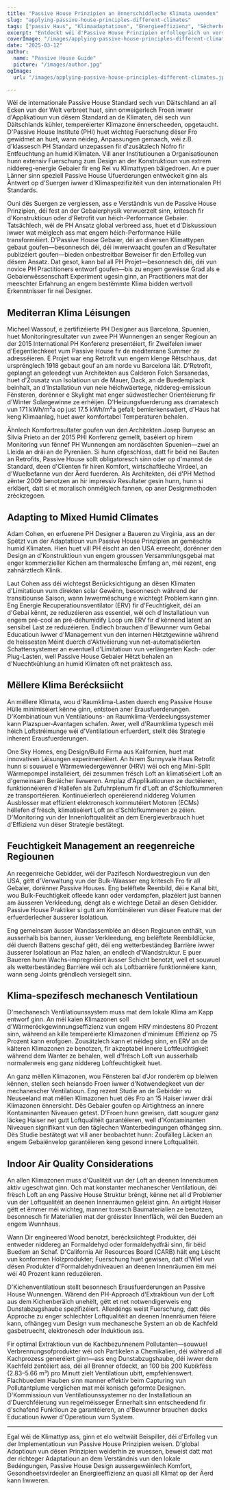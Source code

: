 ```yaml
---
title: "Passive House Prinzipien an ënnerschiddleche Klimata uwenden"
slug: "applying-passive-house-principles-different-climates"
tags: ["passiv Haus", "Klimaadaptatioun", "Energieeffizienz", "Sëcherheet", "global Uwendung"]
excerpt: "Entdeckt wéi d'Passive House Prinzipien erfollegräich un verschidde Klimata weltwäit ugepasst kënne ginn, mat realen Beispiller an praktesche Léisungen fir Komfort a Effizienz an all Ëmfeld ze garantéieren."
coverImage: "/images/applying-passive-house-principles-different-climates.jpg"
date: "2025-03-12"
author:
  name: "Passive House Guide"
  picture: "/images/author.jpg"
ogImage:
  url: "/images/applying-passive-house-principles-different-climates.jpg"

---
```

Wéi de internationale Passive House Standard sech vun Däitschland an all Ecken vun der Welt verbreet huet, sinn onweigerlech Froen iwwer d'Applikatioun vun dësem Standard an de Klimaten, déi sech vun Däitschlands kühler, temperéierter Klimazone ënnerscheeden, opgetaucht. D'Passive House Institute (PHI) huet wichteg Fuerschung dëser Fro gewidmet an huet, wann néideg, Anpassungen gemaach, wéi z.B. d'klassesch PH Standard unzepassen fir d'zusätzlech Nofro fir Entfeuchtung an humid Klimaten. Vill aner Institutiounen a Organisatiounen hunn extensiv Fuerschung zum Design an der Konstruktioun vun extrem niddereg-energie Gebaier fir eng Rei vu Klimattypen bäigedroen. An e puer Länner sinn speziell Passive House Ufuerderungen entwéckelt ginn als Äntwert op d'Suergen iwwer d'Klimaspezifizitéit vun den internationalen PH Standards.

Ouni dës Suergen ze vergiessen, ass e Verständnis vun de Passive House Prinzipien, déi fest an der Gebaierphysik verwuerzelt sinn, kritesch fir d'Konstruktioun oder d'Retrofit vun héich-Performance Gebaier. Tatsächlech, wéi de PH Ansatz global verbreed ass, huet et d'Diskussioun iwwer wat méiglech ass mat engem héich-Performance Hülle transforméiert. D'Passive House Gebaier, déi an diversen Klimattypen gebaut goufen—besonnesch déi, déi iwwerwaacht goufen an d'Resultater publizéiert goufen—bieden onbestreitbar Beweiser fir den Erfolleg vun dësem Ansatz. Dat gesot, kann bal all PH Projet—besonnesch déi, déi vun novice PH Practitioners entworf goufen—bis zu engem gewësse Grad als e Gebaierwëssenschaft Experiment ugesin ginn, an Practitioners mat der meeschter Erfahrung an engem bestëmmte Klima bidden wertvoll Erkenntnisser fir nei Designer.
## Mediterran Klima Léisungen

Micheel Wassouf, e zertifizéierte PH Designer aus Barcelona, Spuenien, huet Monitoringresultater vun zwee PH Wunnengen an senger Regioun an der 2015 International PH Konferenz presentéiert, fir Zweifelen iwwer d'Eegentlechkeet vum Passive House fir de mediterrane Summer ze adresséieren. E Projet war eng Retrofit vun engem klenge Rëtschhaus, dat ursprénglech 1918 gebaut gouf an am norde vu Barcelona läit. D'Retrofit, geplangt an geleedegt vun Architekten aus Calderon Folch Sarsanedas, huet d'Zousatz vun Isolatioun un de Mauer, Dack, an de Buedemplack beinhalt, an d'Installatioun vun neie héichwäertege, niddereg-emissioun Fënsteren, dorënner e Skylight mat enger südwestlecher Orientéierung fir d'Winter Solargewinne ze erhéijen. D'Heizungsfuerderung ass dramatesch vun 171 kWh/m²a op just 17.5 kWh/m²a gefall; bemierkenswäert, d'Haus hat keng Klimaanlag, huet awer komfortabel Temperaturen behalen.

Ähnlech Komfortresultater goufen vun den Architekten Josep Bunyesc an Silvia Prieto an der 2015 PHI Konferenz gemellt, baséiert op hirem Monitoring vun fënnef PH Wunnengen am nordäschten Spuenien—zwei an Lleida an dräi an de Pyrenäen. Si hunn ofgeschloss, datt fir béid nei Bauten an Retrofits, Passive House sollt obligatoresch sinn oder op d'mannst de Standard, deen d'Clienten fir hiren Komfort, wirtschaftleche Virdeel, an d'Wuelbefanne vun der Äerd fuerderen. Als Architekten, déi d'PH Method zënter 2009 benotzen an hir impressiv Resultater gesin hunn, hunn si erkläert, datt si et moralisch onméiglech fannen, op aner Designmethoden zréckzegoen.
## Adapting to Mixed Humid Climates

Adam Cohen, en erfuerene PH Designer a Baueren zu Virginia, ass an der Spëtzt vun der Adaptatioun vun Passive House Prinzipien an gemëschte humid Klimaten. Hien huet vill PH éischt an den USA erreecht, dorënner den Design an d'Konstruktioun vun engem groussen Versammlungsgebai mat enger kommerzieller Kichen am thermalesche Ëmfang an, méi rezent, eng zahnärztlech Klinik.

Laut Cohen ass déi wichtegst Berücksichtigung an dësen Klimaten d'Limitatioun vum direkten solar Gewënn, besonnesch während der transitiounse Saison, wann Iwwermëschung e wichtegt Problem kann ginn. Eng Energie Recuperatiounsventilator (ERV) fir d'Feuchtigkeit, déi an d'Gebai kënnt, ze reduzéieren ass essentiel, wéi och d'Installatioun vun engem pré-cool an pré-dehumidify Loop um ERV fir d'kënnend latent an sensibel Last ze reduzéieren. Endlech brauchen d'Bewunner vum Gebai Educatioun iwwer d'Management vun den internen Hëtztgewinne während de heissesten Méint duerch d'Aktivéierung vun net-automatiséierten Schattensystemer an eventuell d'Limitatioun vun verlängerten Kach- oder Plug-Lasten, well Passive House Gebaier Hëtzt behalen an d'Nuechtkühlung an humid Klimaten oft net praktesch ass.
## Mëllere Klima Berécksiicht

An mëllere Klimata, wou d'Raumklima-Lasten duerch eng Passive House Hülle minimiséiert kënne ginn, entstoen aner Erausfuerderungen. D'Kombinatioun vun Ventilatiouns- an Raumklima-Verdeelungssystemer kann Plazspuer-Avantagen schafen. Awer, well d'Raumklima typesch méi héich Loftstréimunge wéi d'Ventilatioun erfuerdert, stellt dës Strategie inherent Erausfuerderungen.

One Sky Homes, eng Design/Build Firma aus Kalifornien, huet mat innovativen Léisungen experimentéiert. An hirem Sunnyvale Haus Retrofit hunn si souwuel e Wärmewiedergewënner (HRV) wéi och eng Mini-Split Wärmepompel installéiert, déi zesummen frësch Loft an klimatiséiert Loft an d'gemeinsam Beräicher liwweren. Amplaz d'Applikatiounen ze ductéieren, funktionnéieren d'Hallefen als Zufuhrplenum fir d'Loft an d'Schlofkummeren ze transportéieren. Kontinuéierlech operéierend niddereg Volumen Ausblosser mat effizient elektronesch kommutéiert Motoren (ECMs) hëllefen d'frësch, klimatiséiert Loft an d'Schlofkummeren ze zéien. D'Monitoring vun der Innenloftqualitéit an dem Energieverbrauch huet d'Effizienz vun dëser Strategie bestätegt.
## Feuchtigkeit Management an reegenreiche Regiounen

An reegenreiche Gebidder, wéi der Pazifesch Nordwestregioun vun den USA, gëtt d'Verwaltung vun der Bulk-Waasser eng kritesch Fro fir all Gebaier, dorënner Passive Houses. Eng belëftete Reenbild, déi e Kanal bitt, wou Bulk-Feuchtigkeit ofleede kann oder verdampfen, plazéiert just bannen am äusseren Verkleedung, déngt als e wichtege Detail an dësen Gebidder. Passive House Praktiker si gutt am Kombinéieren vun dëser Feature mat der erfuerderlecher äusserer Isolatioun.

Eng gemeinsam äusser Wandassemblée an dësen Regiounen enthält, vun ausserhalb bis bannen, äusser Verkleedung, eng belëftete Reenbildlücke, déi duerch Battens geschaf gëtt, déi eng wetterbeständeg Barrière iwwer äusserer Isolatioun an Plaz halen, an endlech d'Wandstruktur. E puer Baueren hunn Wachs-impregnéiert äusser Schicht benotzt, well et souwuel als wetterbeständeg Barrière wéi och als Loftbarrière funktionnéiere kann, wann seng Joints grëndlech versiegelt sinn.

## Klima-spezifesch mechanesch Ventilatioun

D'mechanesch Ventilatiounssystem muss mat dem lokale Klima am Kapp entworf ginn. An méi kalen Klimazonen soll d'Wärmeréckgewinnungseffizienz vun engem HRV mindestens 80 Prozent sinn, während an kille temperéierte Klimazonen d'minimum Effizienz op 75 Prozent kann erofgoen. Zousätzlech kann et néideg sinn, en ERV an de kälteren Klimazonen ze benotzen, fir akzeptabel innere Loftfeuchtigkeit während dem Wanter ze behalen, well d'frësch Loft vun ausserhalb normalerweis eng ganz niddereg Loftfeuchtigkeit huet.

An ganz mëllen Klimazonen, wou Fënsteren bal d'Jor ronderëm op bleiwen kënnen, stellen sech heiansdo Froen iwwer d'Notwendegkeet vun der mechanescher Ventilatioun. Eng rezent Studie an de Gebidder vu Neuseeland mat mëllen Klimazonen huet dës Fro an 15 Haiser iwwer dräi Klimazonen ënnersicht. Dës Gebaier goufen op Airtightness an innere Kontaminanten Niveauen getest. D'Froen hunn gewisen, datt souguer ganz läckeg Haiser net gutt Loftqualitéit garantéieren, well d'Kontaminanten Niveauen signifikant vun den täglechen Wanterbedingungen ofhängeg sinn. Dës Studie bestätegt wat vill aner beobachtet hunn: Zoufälleg Läcken an engem Gebaiënvelop garantéieren keng gesond innere Loftqualitéit.
## Indoor Air Quality Considerations

An allen Klimazonen muss d'Qualitéit vun der Loft an deenen Innenräumen aktiv ugeschwat ginn. Och mat konstanter mechanescher Ventilatioun, déi frësch Loft an eng Passive House Struktur bréngt, kënne net all d'Problemer vun der Loftqualitéit an deenen Innenräumen geléist ginn. An airtight Haiser gëtt et ëmmer méi wichteg, manner toxesch Baumaterialien ze benotzen, besonnesch fir Materialien mat der gréisster Innenfläch, wéi den Buedem an engem Wunnhaus.

Wann Dir engineered Wood benotzt, berécksiichtegt Produkter, déi entweder niddereg an Formaldehyd oder formaldehydfräi sinn, fir béid Buedem an Schaf. D'California Air Resources Board (CARB) hält eng Lëscht vun konformen Holzprodukter; Fuerschung huet gewisen, datt d'Wiel vun dësen Produkter d'Formaldehydniveauen an deenen Innenräumen ëm méi wéi 40 Prozent kann reduzéieren.

D'Kichenventilatioun stellt besonnesch Erausfuerderungen an Passive House Wunnengen. Wärend den PH-Approach d'Extraktioun vun der Loft aus dem Kichenberäich unehëlt, gëtt et net notwendigerweis eng Dunstabzugshaube spezifizéiert. Allerdéngs weist Fuerschung, datt dës Approche zu enger schlechter Loftqualitéit an deenen Innenräumen féiere kann, ofhängeg vum Design vum mechanesche System an ob de Kachfeld gasbetruecht, elektronesch oder Induktioun ass.

Fir optimal Extraktioun vun de Kachbezunnenem Pollutanten—souwuel Verbrennungsofprodukter wéi och Partikelen a Chemikalien, déi während all Kachprozess generéiert ginn—ass eng Dunstabzugshaube, déi iwwer dem Kachfeld zentéiert ass, déi all Brenner ofdeckt, an 100 bis 200 Kubikfëss (2.83–5.66 m³) pro Minutt zielt Ventilatioun ubitt, empfehlenswert. Flachbuedem Hauben sinn manner effektiv beim Capturing vun Pollutantplume verglichen mat méi konisch geformte Designen. D'Kommissioun vun Ventilatiounssystemer no der Installatioun an d'Duerchféierung vun regelméisseger Ënnerhalt sinn entscheedend fir d'schafend Funktioun ze garantéieren, an d'Bewunner brauchen dacks Educatioun iwwer d'Operatioun vum System.

---

Egal wéi de Klimattyp ass, ginn et elo weltwäit Beispiller, déi d'Erfolleg vun der Implementatioun vun Passive House Prinzipien weisen. D'global Adoptioun vun dësen Prinzipien weiderhin ze wuessen, beweist datt mat der richteger Adaptatioun an dem Verständnis vun den lokale Bedéngungen, Passive House Design aussergewéinlech Komfort, Gesondheetsvirdeeler an Energieeffizienz an quasi all Klimat op der Äerd kann liwweren.
